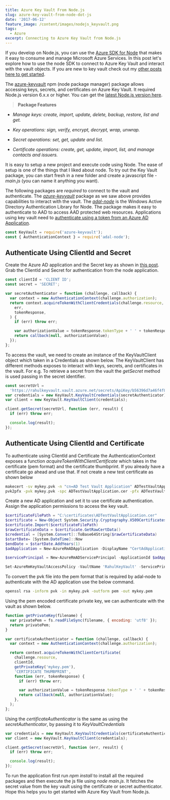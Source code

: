 ```yaml
---
title: Azure Key Vault From Node.js
slug: azure-key-vault-from-node-dot-js
date: '2017-06-12'
feature_image: /content/images/nodejs_keyvault.png
tags:
  - Azure
excerpt: Connecting to Azure Key Vault from Node.js
---
```

<ImageCard src="/content/images/nodejs_keyvault.png" alt="Azure Key Vault from Node js" />

If you develop on Node.js, you can use the [Azure SDK for Node](https://github.com/Azure/azure-sdk-for-node) that makes it easy to consume and manage Microsoft Azure Services. In this post let's explore how to use the node SDK to connect to Azure Key Vault and interact with the vault objects. If you are new to key vault check out my [other posts here to get started](/blog/tag/azure-key-vault/).

The [azure-keyvault](https://www.npmjs.com/package/azure-keyvault) npm (node package manager) package allows accessing keys, secrets, and certificates on Azure Key Vault. It required Node.js version 6.x.x or higher. You can get the [latest Node.js version here](https://nodejs.org/en/).

> **Package Features**

-   _Manage keys: create, import, update, delete, backup, restore, list and get._

-   _Key operations: sign, verify, encrypt, decrypt, wrap, unwrap._

-   _Secret operations: set, get, update and list._

-   _Certificate operations: create, get, update, import, list, and manage contacts and issuers._

It is easy to setup a new project and execute code using Node. The ease of setup is one of the things that I liked about node. To try out the Key Vault package, you can start fresh in a new folder and create a javascript file - _main.js_ (you can name it anything you want).

The following packages are _required_ to connect to the vault and authenticate. The _[azure-keyvault](https://www.npmjs.com/package/azure-keyvault)_ package as we saw above provides capabilities to interact with the vault. The [_adal-node_](https://www.npmjs.com/package/adal-node) is the Windows Active Directory Authentication Library for Node. The package makes it easy to authenticate to AAD to access AAD protected web resources. Applications using key vault need to [authenticate using a token from an Azure AD Application](/blog/authenticating-a-client-application-with-azure-key-vault/).

```js
const KeyVault = require('azure-keyvault');
const { AuthenticationContext } = require('adal-node');

```

## **Authenticate Using ClientId and Secret**

Create the Azure AD application and the Secret key as shown in [this post](/blog/authenticating-a-client-application-with-azure-key-vault/). Grab the ClientId and Secret for authentication from the node application.

```js
const clientId = 'CLIENT ID';
const secret = 'SECRET';

var secretAuthenticator = function (challenge, callback) {
  var context = new AuthenticationContext(challenge.authorization);
  return context.acquireTokenWithClientCredentials(challenge.resource, clientId, secret, function (
    err,
    tokenResponse,
  ) {
    if (err) throw err;

    var authorizationValue = tokenResponse.tokenType + ' ' + tokenResponse.accessToken;
    return callback(null, authorizationValue);
  });
};

```

To access the vault, we need to create an instance of the KeyVaultClient object which taken in a Credentials as shown below. The KeyVaultClient has different methods exposes to interact with keys, secrets, and certificates in the vault. For e.g. To retrieve a secret from the vault the _getSecret_ method is used passing in the secret identifier.

```js
const secretUrl =
  'https://rahulkeyvault.vault.azure.net/secrets/ApiKey/b56396d7a46f4f848481de2e149ef069';
var credentials = new KeyVault.KeyVaultCredentials(secretAuthenticator);
var client = new KeyVault.KeyVaultClient(credentials);

client.getSecret(secretUrl, function (err, result) {
  if (err) throw err;

  console.log(result);
});

```

## **Authenticate Using ClientId and Certificate**

To authenticate using ClientId and Certificate the AuthenticationContext exposes a function _acquireTokenWithClientCertificate_ which takes in the certificate (pem format) and the certificate thumbprint. If you already have a certificate go ahead and use that. If not create a new test certificate as shown below

```bash
makecert -sv mykey.pvk -n "cn=AD Test Vault Application" ADTestVaultApplication.cer -b 03/03/2017 -e 06/05/2018 -r
pvk2pfx -pvk mykey.pvk -spc ADTestVaultApplication.cer -pfx ADTestVaultApplication.pfx -po test

```

Create a new AD application and set it to use certificate authentication. Assign the application permissions to access the key vault.

```powershell
$certificateFilePath = "C:\certificates\ADTestVaultApplication.cer"
$certificate = New-Object System.Security.Cryptography.X509Certificates.X509Certificate2
$certificate.Import($certificateFilePath)
$rawCertificateData = $certificate.GetRawCertData()
$credential = [System.Convert]::ToBase64String($rawCertificateData)
$startDate= [System.DateTime]::Now
$endDate = $startDate.AddYears(1)
$adApplication = New-AzureRmADApplication -DisplayName "CertAdApplication" -HomePage  "http://www.test.com" -IdentifierUris "http://www.test.com" -CertValue $credential  -StartDate $startDate -EndDate $endDate

$servicePrincipal = New-AzureRmADServicePrincipal -ApplicationId $adApplication.ApplicationId

Set-AzureRmKeyVaultAccessPolicy -VaultName 'RahulKeyVault' -ServicePrincipalName $servicePrincipal.ServicePrincipalNames[0] -PermissionsToSecrets all -PermissionToKeys all

```

To convert the pvk file into the pem format that is required by adal-node to authenticate with the AD application use the below command.

```bash
openssl rsa -inform pvk -in mykey.pvk -outform pem -out mykey.pem

```

Using the pem encoded certificate private key, we can authenticate with the vault as shown below.

```js
function getPrivateKey(filename) {
  var privatePem = fs.readFileSync(filename, { encoding: 'utf8' });
  return privatePem;
}

var certificateAuthenticator = function (challenge, callback) {
  var context = new AuthenticationContext(challenge.authorization);

  return context.acquireTokenWithClientCertificate(
    challenge.resource,
    clientId,
    getPrivateKey('mykey.pem'),
    'CERTIFICATE THUMBPRINT',
    function (err, tokenResponse) {
      if (err) throw err;

      var authorizationValue = tokenResponse.tokenType + ' ' + tokenResponse.accessToken;
      return callback(null, authorizationValue);
    },
  );
};

```

Using the _certificateAuthenticator_ is the same as using the _secretAuthenticator_, by passing it to _KeyVaultCredentials_

```js
var credentials = new KeyVault.KeyVaultCredentials(certificateAuthenticator);
var client = new KeyVault.KeyVaultClient(credentials);

client.getSecret(secretUrl, function (err, result) {
  if (err) throw err;

  console.log(result);
});

```

To run the application first run _npm install_ to install all the required packages and then execute the js file using _node main.js_. It fetches the secret value from the key vault using the certificate or secret authenticator. Hope this helps you to get started with Azure Key Vault from Node.js.
